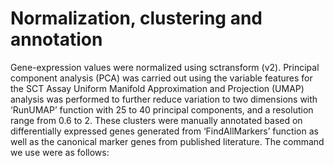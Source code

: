 # Normalization, clustering and annotation 
Gene-expression values were normalized using sctransform (v2). Principal component analysis (PCA) was carried out using the variable features for the SCT Assay Uniform Manifold Approximation and Projection (UMAP) analysis was performed to further reduce variation to two dimensions with ‘RunUMAP’ function with 25 to 40 principal components, and a resolution range from 0.6 to 2. These clusters were manually annotated based on differentially expressed genes generated from ‘FindAllMarkers’ function as well as the canonical marker genes from published literature. The command we use were as follows:

